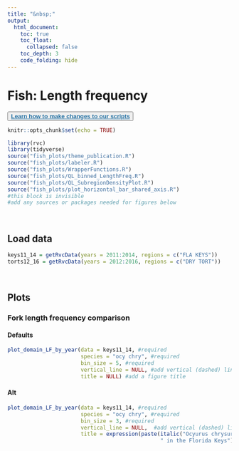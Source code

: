 ```yaml
---
title: "&nbsp;"
output: 
  html_document:
    toc: true
    toc_float: 
      collapsed: false
    toc_depth: 3
    code_folding: hide
---
```


# **Fish: Length frequency**
<button> <a href="changes.html" target="_blank" style="font-size:100%;color:#2471A3;font-weight:bold">Learn how to make changes to our scripts</a></button>

```r
knitr::opts_chunk$set(echo = TRUE)
```

```r
library(rvc)
library(tidyverse)
source("fish_plots/theme_publication.R")
source("fish_plots/labeler.R")
source("fish_plots/WrapperFunctions.R")
source("fish_plots/QL_binned_LengthFreq.R")
source("fish_plots/QL_SubregionDensityPlot.R")
source("fish_plots/plot_horizontal_bar_shared_axis.R")
#this block is invisible
#add any sources or packages needed for figures below
```

<br>

<!-- 
All figures are made using the species Ocyurus chrysurus (OCY CHRY) 
-->

## Load data
```r
keys11_14 = getRvcData(years = 2011:2014, regions = c("FLA KEYS"))
torts12_16 = getRvcData(years = 2012:2016, regions = c("DRY TORT"))
```

<br>

## Plots

<!-- To add another figure set (the #s control the headers):
### Figure type title {.tabset}

#### Defaults
```r
  #include function call here - only include required parameters
  #be sure to list all parameters with descriptive comments
```

#### Alt
```r
  #include function call here - include all parameters
  #be sure to list all parameters with descriptive comments
```

Defaults and alt are not necessarily required, but please include at least 2 variations of the figure.

When the figure is added, save the image of one of the variations to the folder labeled "home-figs" and add it to the home page linking to the figure
-->

### Fork length frequency comparison {.tabset}
#### Defaults
```r
plot_domain_LF_by_year(data = keys11_14, #required 
                       species = "ocy chry", #required 
                       bin_size = 5, #required
                       vertical_line = NULL, #add vertical (dashed) line
                       title = NULL) #add a figure title
```

#### Alt
```r
plot_domain_LF_by_year(data = keys11_14, #required 
                       species = "ocy chry", #required 
                       bin_size = 3, #required
                       vertical_line = NULL,  #add vertical (dashed) line
                       title = expression(paste(italic("Ocyurus chrysurus"), #Allows scientific name to be italicized
                                                " in the Florida Keys")))
```
